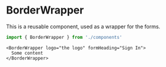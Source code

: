 # BorderWrapper

This is a reusable component, used as a wrapper for the forms.

```js
import { BorderWrapper } from './components'
```

```tsx
<BorderWrapper logo="the logo" formHeading="Sign In">
  Some content
</BorderWrapper>
```
